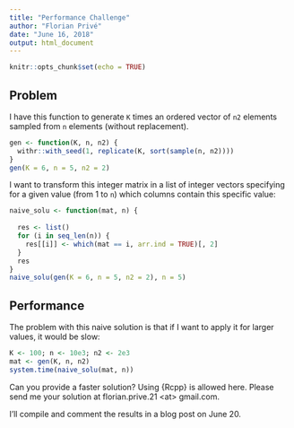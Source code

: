 ```yaml
---
title: "Performance Challenge"
author: "Florian Privé"
date: "June 16, 2018"
output: html_document
---
```


```r
knitr::opts_chunk$set(echo = TRUE)
```

## Problem

I have this function to generate `K` times an ordered vector of `n2` elements sampled from `n` elements (without replacement).

```r
gen <- function(K, n, n2) {
  withr::with_seed(1, replicate(K, sort(sample(n, n2))))
}
gen(K = 6, n = 5, n2 = 2)
```

I want to transform this integer matrix in a list of integer vectors specifying for a given value (from 1 to `n`) which columns contain this specific value:

```r
naive_solu <- function(mat, n) {
  
  res <- list()
  for (i in seq_len(n)) {
    res[[i]] <- which(mat == i, arr.ind = TRUE)[, 2]
  }
  res
}
naive_solu(gen(K = 6, n = 5, n2 = 2), n = 5)
```

## Performance

The problem with this naive solution is that if I want to apply it for larger values, it would be slow:

```r
K <- 100; n <- 10e3; n2 <- 2e3
mat <- gen(K, n, n2)
system.time(naive_solu(mat, n))
```

Can you provide a faster solution? Using {Rcpp} is allowed here. Please send me your solution at florian.prive.21 \<at\> gmail.com. 

I'll compile and comment the results in a blog post on June 20.
